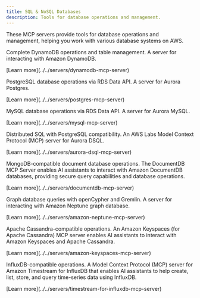 ```yaml
---
title: SQL & NoSQL Databases
description: Tools for database operations and management.
---
```



These MCP servers provide tools for database operations and management, helping you work with various database systems on AWS.

<CardGrid>
  <Card title="Amazon DynamoDB MCP Server" icon="seti:db">
    <div>
      <p>Complete DynamoDB operations and table management. A server for interacting with Amazon DynamoDB.</p>
      <p class="tool-details">[Learn more](../../servers/dynamodb-mcp-server)</p>
      <Badge text="NoSQL" size="small"/>
    </div>
  </Card>
  
  <Card title="Amazon Aurora PostgreSQL MCP Server" icon="seti:db">
    <div>
      <p>PostgreSQL database operations via RDS Data API. A server for Aurora Postgres.</p>
      <p class="tool-details">[Learn more](../../servers/postgres-mcp-server)</p>
      <Badge text="PostgreSQL" size="small"/>
    </div>
  </Card>
  
  <Card title="Amazon Aurora MySQL MCP Server" icon="seti:db">
    <div>
      <p>MySQL database operations via RDS Data API. A server for Aurora MySQL.</p>
      <p class="tool-details">[Learn more](../../servers/mysql-mcp-server)</p>
      <Badge text="MySQL" size="small"/>
    </div>
  </Card>
  
  <Card title="Amazon Aurora DSQL MCP Server" icon="seti:db">
    <div>
      <p>Distributed SQL with PostgreSQL compatibility. An AWS Labs Model Context Protocol (MCP) server for Aurora DSQL.</p>
      <p class="tool-details">[Learn more](../../servers/aurora-dsql-mcp-server)</p>
      <Badge text="DSQL" size="small"/>
    </div>
  </Card>
  
  <Card title="Amazon DocumentDB MCP Server" icon="seti:db">
    <div>
      <p>MongoDB-compatible document database operations. The DocumentDB MCP Server enables AI assistants to interact with Amazon DocumentDB databases, providing secure query capabilities and database operations.</p>
      <p class="tool-details">[Learn more](../../servers/documentdb-mcp-server)</p>
      <Badge text="DocumentDB" size="small"/>
    </div>
  </Card>
  
  <Card title="Amazon Neptune MCP Server" icon="seti:db">
    <div>
      <p>Graph database queries with openCypher and Gremlin. A server for interacting with Amazon Neptune graph database.</p>
      <p class="tool-details">[Learn more](../../servers/amazon-neptune-mcp-server)</p>
      <Badge text="Graph Database" size="small"/>
    </div>
  </Card>
  
  <Card title="Amazon Keyspaces MCP Server" icon="seti:db">
    <div>
      <p>Apache Cassandra-compatible operations. An Amazon Keyspaces (for Apache Cassandra) MCP server enables AI assistants to interact with Amazon Keyspaces and Apache Cassandra.</p>
      <p class="tool-details">[Learn more](../../servers/amazon-keyspaces-mcp-server)</p>
      <Badge text="Cassandra" size="small"/>
    </div>
  </Card>
  
  <Card title="Amazon Timestream for InfluxDB MCP Server" icon="seti:db">
    <div>
      <p>InfluxDB-compatible operations. A Model Context Protocol (MCP) server for Amazon Timestream for InfluxDB that enables AI assistants to help create, list, store, and query time-series data using InfluxDB.</p>
      <p class="tool-details">[Learn more](../../servers/timestream-for-influxdb-mcp-server)</p>
      <Badge text="Time Series" size="small"/>
    </div>
  </Card>
</CardGrid>
